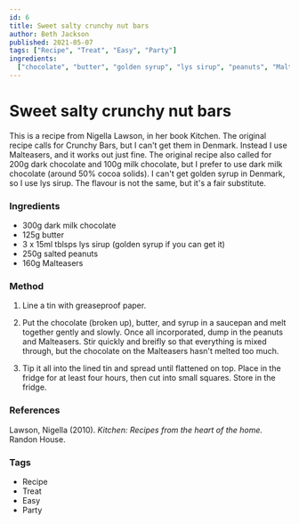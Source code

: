 ```yaml
---
id: 6
title: Sweet salty crunchy nut bars
author: Beth Jackson
published: 2021-05-07
tags: ["Recipe", "Treat", "Easy", "Party"]
ingredients:
  ["chocolate", "butter", "golden syrup", "lys sirup", "peanuts", "Malteasers"]
---
```


# Sweet salty crunchy nut bars

This is a recipe from Nigella Lawson, in her book Kitchen. The original recipe calls for Crunchy Bars, but I can't get them in Denmark. Instead I use Malteasers, and it works out just fine. The original recipe also called for 200g dark chocolate and 100g milk chocolate, but I prefer to use dark milk chocolate (around 50% cocoa solids). I can't get golden syrup in Denmark, so I use lys sirup. The flavour is not the same, but it's a fair substitute.

### Ingredients

- 300g dark milk chocolate
- 125g butter
- 3 x 15ml tblsps lys sirup (golden syrup if you can get it)
- 250g salted peanuts
- 160g Malteasers

### Method

1. Line a tin with greaseproof paper.

2. Put the chocolate (broken up), butter, and syrup in a saucepan and melt together gently and slowly. Once all incorporated, dump in the peanuts and Malteasers. Stir quickly and breifly so that everything is mixed through, but the chocolate on the Malteasers hasn't melted too much.

3. Tip it all into the lined tin and spread until flattened on top. Place in the fridge for at least four hours, then cut into small squares. Store in the fridge.

### References

Lawson, Nigella (2010). _Kitchen: Recipes from the heart of the home._ Randon House.

### Tags

- Recipe
- Treat
- Easy
- Party
